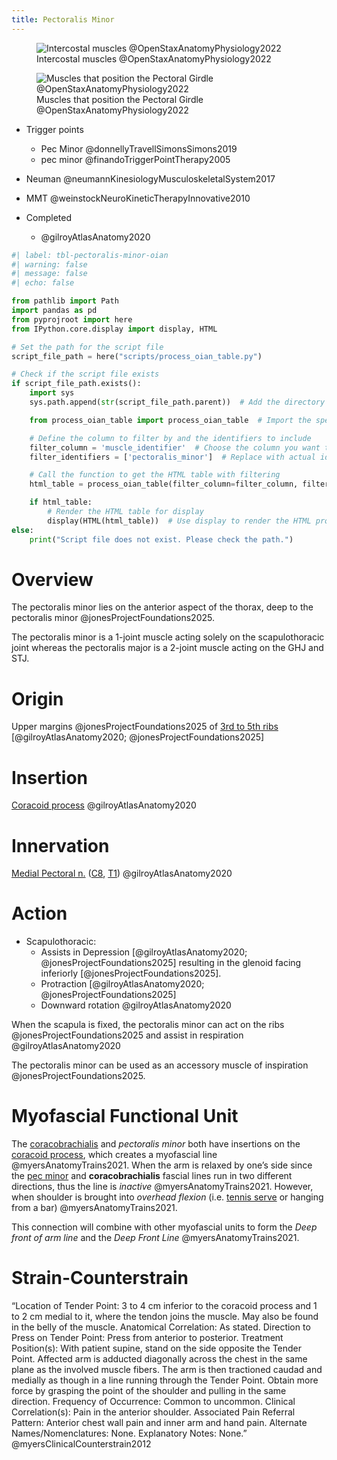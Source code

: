 ```yaml
---
title: Pectoralis Minor
---
```


:::{layout-ncol="2"}
![Intercostal muscles @OpenStaxAnatomyPhysiology2022](/The Archive/Images/OpenStax Anatomy and Physiology 2e/fig11.18 Intercostal Muscles.jpeg){#fig-openstax-fig11.18}
:::

![Muscles that position the Pectoral Girdle @OpenStaxAnatomyPhysiology2022](/The Archive/Images/OpenStax Anatomy and Physiology 2e/fig11.22 Muscles That Position the Pectoral Girdle.jpeg){#fig-openstax-fig11.22}

::: {.callout title="Reading list"}

- Trigger points
    - Pec Minor @donnellyTravellSimonsSimons2019
    - pec minor @finandoTriggerPointTherapy2005
- Neuman @neumannKinesiologyMusculoskeletalSystem2017
- MMT @weinstockNeuroKineticTherapyInnovative2010

- Completed
    - @gilroyAtlasAnatomy2020

:::


```python
#| label: tbl-pectoralis-minor-oian
#| warning: false
#| message: false
#| echo: false

from pathlib import Path
import pandas as pd
from pyprojroot import here
from IPython.core.display import display, HTML

# Set the path for the script file
script_file_path = here("scripts/process_oian_table.py")

# Check if the script file exists
if script_file_path.exists():
    import sys
    sys.path.append(str(script_file_path.parent))  # Add the directory of the script to the system path

    from process_oian_table import process_oian_table  # Import the specific function

    # Define the column to filter by and the identifiers to include
    filter_column = 'muscle_identifier'  # Choose the column you want to filter by
    filter_identifiers = ['pectoralis_minor']  # Replace with actual identifiers you want to include

    # Call the function to get the HTML table with filtering
    html_table = process_oian_table(filter_column=filter_column, filter_identifiers=filter_identifiers)

    if html_table:
        # Render the HTML table for display
        display(HTML(html_table))  # Use display to render the HTML properly
else:
    print("Script file does not exist. Please check the path.")

```

# Overview

The pectoralis minor lies on the anterior aspect of the thorax, deep to the pectoralis minor @jonesProjectFoundations2025.

The pectoralis minor is a 1-joint muscle acting solely on the scapulothoracic joint whereas the pectoralis major is a 2-joint muscle acting on the GHJ and STJ.

# Origin {#origin}
Upper margins @jonesProjectFoundations2025 of [3rd to 5th ribs]({{< var ref-rib-bones.path >}}) [@gilroyAtlasAnatomy2020; @jonesProjectFoundations2025]

# Insertion {#insertion}
[Coracoid process]({{< var ref-scapula-bone.path >}}) @gilroyAtlasAnatomy2020

# Innervation {#innervation}
[Medial Pectoral n.]({{< var ref-medial-pectoral-nerve.path >}}) ([C8]({{< var ref-nerve-root.c8 >}}), [T1]({{< var ref-nerve-root.t1 >}})) @gilroyAtlasAnatomy2020

# Action {#action}

- Scapulothoracic: 
    - Assists in Depression [@gilroyAtlasAnatomy2020; @jonesProjectFoundations2025] resulting in the glenoid facing inferiorly [@jonesProjectFoundations2025].
    - Protraction [@gilroyAtlasAnatomy2020; @jonesProjectFoundations2025]
    - Downward rotation @gilroyAtlasAnatomy2020

When the scapula is fixed, the pectoralis minor can act on the ribs @jonesProjectFoundations2025 and assist in respiration @gilroyAtlasAnatomy2020 

The pectoralis minor can be used as an accessory muscle of inspiration @jonesProjectFoundations2025.

# Myofascial Functional Unit 

The [coracobrachialis]({{< var ref-coracobrachialis.origin >}}) and *pectoralis minor* both have insertions on the [coracoid process]({{< var ref-scapula-bone.coracoid-process >}}), which creates a myofascial line @myersAnatomyTrains2021.
When the arm is relaxed by one's side since the [pec minor]({{< var ref-pec-minor.path >}}) and **coracobrachialis** fascial lines run in two different directions, thus the line is *inactive* @myersAnatomyTrains2021.
However, when shoulder is brought into *overhead flexion* (i.e. [tennis serve]({{< var ref-tennis-serve.path >}}) or hanging from a bar) @myersAnatomyTrains2021.

This connection will combine with other myofascial units to form the *Deep front of arm line* and the *Deep Front Line* @myersAnatomyTrains2021.

# Strain-Counterstrain

::: {.callout}
"Location of Tender Point: 3 to 4 cm inferior to the coracoid process and 1 to 2 cm medial to it, where the tendon joins the muscle. May also be found in the belly of the muscle.  Anatomical Correlation: As stated.  Direction to Press on Tender Point: Press from anterior to posterior.  Treatment Position(s): With patient supine, stand on the side opposite the Tender Point. Affected arm is adducted diagonally across the chest in the same plane as the involved muscle fibers. The arm is then tractioned caudad and medially as though in a line running through the Tender Point. Obtain more force by grasping the point of the shoulder and pulling in the same direction.  Frequency of Occurrence: Common to uncommon.  Clinical Correlation(s): Pain in the anterior shoulder.  Associated Pain Referral Pattern: Anterior chest wall pain and inner arm and hand pain.  Alternate Names/Nomenclatures: None.  Explanatory Notes: None." @myersClinicalCounterstrain2012

:::